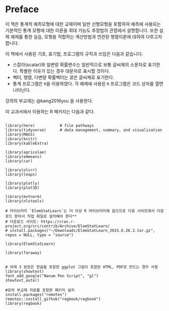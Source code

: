 # Preface {.unnumbered}



이 책은 통계적 예측모형에 대한 교재이며  일반 선형모형을 포함하여 예측에 사용되는 기본적인 통계 모형에 대한 이론을 최대 가능도 추정법의 관점에서 설명합니다.  또한 실제 예제를 통한 실습, 모형을 적합하는 계산방법과 연관된 행렬이론에 대하여 다루고자 합니다.

::: {.callout-note}
이 책에서 사용된 기호, 표기법, 프로그램의 규칙과 쓰임은 다음과 같습니다.

- 스칼라(scalar)와 일변량 확률변수는 일반적으로  보통 글씨체의 소문자로  표기한다. 특별한 이유가 있는 경우 대문자로 표시할 것이다. 
- 벡터, 행렬, 다변량 확률벡터는 굵은 글씨체로 표기한다.
- 통계 프로그램은 `R`을 이용하였다. 각 예제에 사용된 `R` 프로그램은 코드 상자를 열면 나타난다. 
:::

강의의 부교재는 @kang2016you 을 사용한다.

이 교과서에서 이용하는 R 패키지는 다음과 같다.

```

library(here)           # file pathways
library(tidyverse)      # data management, summary, and visualization
library(MASS)
library(knitr)
library(kableExtra)

library(agricolae)
library(emmeans)
library(car)

library(olsrr)
library(leaps)

library(plotly)
library(plot3D)

library(mvtnorm)
library(nlstools)

# 라이브러리 `ElemStatLearn`는 더 이상 R 라이브러리에 없으므로 다음 사이트에서 다운로드 받아서 직접 화일로 설치해야 한다**
# 다운로드 사이트: https://cran.r-project.org/src/contrib/Archive/ElemStatLearn/
# install.packages("~/Downloads/ElemStatLearn_2015.6.26.2.tar.gz", repos = NULL, type = "source")

library(ElemStatLearn)

library(faraway)


# 아래 3 문장은 한글을 포함한 ggplot 그림이 포함된 HTML, PDF로 만드는 경우 사용
library(showtext)
font_add_google("Nanum Pen Script", "gl")
showtext_auto()

#강의 부교재 자료를 포함한 패키지 설치
install.packages("remotes")
remotes::install_github("regbook/regbook")
library(regbook)
```
